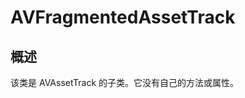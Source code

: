 # AVFragmentedAssetTrack

<ToBePolishedAfterTranslation />

<OriginalSource
  title="AVFragmentedAssetTrack"
  url="https://developer.apple.com/documentation/avfoundation/avfragmentedassettrack"
  summary="提供轨道级接口来检查碎片资产的媒体轨道的对象"
/>

## 概述

该类是 AVAssetTrack 的子类。它没有自己的方法或属性。
